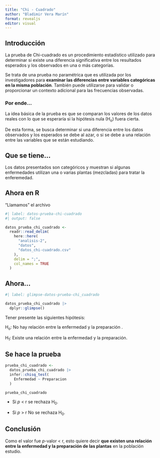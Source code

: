 ```yaml
---
title: "Chi - Cuadrado"
author: "Bladimir Vera Marín"
format: revealjs
editor: visual
---
```


## Introducción

La prueba de Chi-cuadrado es un procedimiento estadístico utilizado para determinar si existe una diferencia significativa entre los resultados esperados y los observados en una o más categorías.

Se trata de una prueba no paramétrica que es utilizada por los investigadores para **examinar las diferencias entre variables categóricas en la misma población**. También puede utilizarse para validar o proporcionar un contexto adicional para las frecuencias observadas.

### Por ende...

La idea básica de la prueba es que se comparan los valores de los datos reales con lo que se esperaría si la hipótesis nula (H~o~) fuera cierta.

De esta forma, se busca determinar si una diferencia entre los datos observados y los esperados se debe al azar, o si se debe a una relación entre las variables que se están estudiando.

## Que se tiene...

Los datos presentados son categóricos y muestran si algunas enfermedades utilizan una o varias plantas (mezcladas) para tratar la enferemedad.

## Ahora en R

"Llamamos" el archivo

```r
#| label: datos-prueba-chi-cuadrado
#| output: false

datos_prueba_chi_cuadrado <-
  readr::read_delim(
    here::here(
      "analisis-2",
      "datos",
      "datos_chi-cuadrado.csv"
    ),
    delim = ";",
    col_names = TRUE
  )
```

## Ahora...

```r
#| label: glimpse-datos-prueba-chi_cuadrado

datos_prueba_chi_cuadrado |>
  dplyr::glimpse()
```

Tener presente las siguientes hipótesis:

::: {.callout-note title="Hipótesis" appearance="simple"}
H~o~: No hay relación entre la enfermedad y la preparación .

H~1~: Existe una relación entre la enfermedad y la preparación.
:::

## Se hace la prueba

```r
prueba_chi_cuadrado <-
  datos_prueba_chi_cuadrado |>
  infer::chisq_test(
    Enfermedad ~ Preparacion
  )

prueba_chi_cuadrado

```

-   Si *p* \< r se rechaza H~0~.

-   Si *p* \> r No se rechaza H~0~.

## Conclusión

Como el valor fue *p*-valor \< r, esto quiere decir **que existen una relación entre la enfermedad y la preparación de las plantas** en la población estudio.
